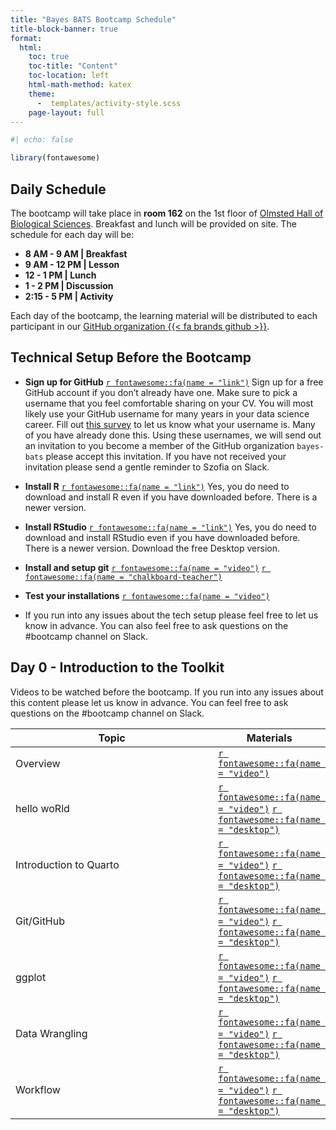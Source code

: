 ```yaml
---
title: "Bayes BATS Bootcamp Schedule"
title-block-banner: true
format:
  html:
    toc: true
    toc-title: "Content"
    toc-location: left
    html-math-method: katex
    theme: 
      -  templates/activity-style.scss
    page-layout: full
---
```


```r
#| echo: false

library(fontawesome)
```

## Daily Schedule

The bootcamp will take place in **room 162** on the 1st floor of [Olmsted Hall of Biological Sciences](https://www.google.com/maps/place/Olmsted+Hall/@41.6847539,-73.895825,15z/data=!4m6!3m5!1s0x89dd3f9cd3b3bd09:0xd841eaf60d866cfc!8m2!3d41.6847539!4d-73.895825!16s%2Fg%2F11hz6tvrr5?entry=ttu). Breakfast and lunch will be provided on site. The schedule for each day will be:

```{=html}

<!--timeline from https://bootsnipp.com/snippets/xrKXW-->

      <div class="container mt-5 mb-5">
        <div class="row">
            <div class="col-md-6 offset-md-3">
                <ul class="timeline">



                    <li>
                    <b> 8 AM - 9 AM |  Breakfast </b>
                    </li>

                    <li>
                    <b> 9 AM - 12 PM |  Lesson </b>

                    </li>

                    <li>
                    <b> 12 - 1 PM |  Lunch </b>
                    </li>

                    <li>
                    <b> 1 - 2 PM |  Discussion </b>
                    </li>
                    
                    <li>
                    <b> 2:15 - 5 PM |  Activity </b>
                    </li>

                </ul>
            </div>
        </div>
      </div>


      <!--end of timeline-->
      
```

Each day of the bootcamp, the learning material will be distributed to each participant in our [GitHub organization {{< fa brands github >}}](https://github.com/bayes-bats).

## Technical Setup Before the Bootcamp

-   **Sign up for GitHub** [`r fontawesome::fa(name = "link")`](https://github.com) Sign up for a free GitHub account if you don't already have one. Make sure to pick a username that you feel comfortable sharing on your CV. You will most likely use your GitHub username for many years in your data science career. Fill out [this survey](https://forms.gle/ZWje6VbwiuGo7dWN7) to let us know what your username is. Many of you have already done this. Using these usernames, we will send out an invitation to you become a member of the GitHub organization `bayes-bats` please accept this invitation. If you have not received your invitation please send a gentle reminder to Szofia on Slack.

-   **Install R** [`r fontawesome::fa(name = "link")`](https://mirror.las.iastate.edu/CRAN/) Yes, you do need to download and install R even if you have downloaded before. There is a newer version.

-   **Install RStudio** [`r fontawesome::fa(name = "link")`](https://posit.co/download/rstudio-desktop/) Yes, you do need to download and install RStudio even if you have downloaded before. There is a newer version. Download the free Desktop version.

-   **Install and setup git** [`r fontawesome::fa(name = "video")`](https://uci.yuja.com/V/Video?v=7926437&node=33713927&a=41919805&autoplay=1) [`r fontawesome::fa(name = "chalkboard-teacher")`](day-0-prerequisites/0-setup/0-setup.html)

-   **Test your installations** [`r fontawesome::fa(name = "video")`](https://uci.yuja.com/V/Video?v=7998123&node=34055987&a=84256585&autoplay=1)

-   If you run into any issues about the tech setup please feel free to let us know in advance. You can also feel free to ask questions on the #bootcamp channel on Slack. 

## Day 0 - Introduction to the Toolkit 

Videos to be watched before the bootcamp. If you run into any issues about this content please let us know in advance. You can feel free to ask questions on the #bootcamp channel on Slack.

| Topic                  | Materials                                                                                                                                                                                                          |
|-----------------------------------------------|-------------------------|
| Overview               | [`r fontawesome::fa(name = "video")`](https://uci.yuja.com/V/Video?v=7997841&node=34055000&a=198253550&autoplay=1)                                                                                                 |
| hello woRld            | [`r fontawesome::fa(name = "video")`](https://uci.yuja.com/V/Video?v=7998435&node=34057183&a=136917506&autoplay=1) [`r fontawesome::fa(name = "desktop")`](day-0-prerequisites/1-lec-r-basics/1-lec-r-basics.html) |
| Introduction to Quarto | [`r fontawesome::fa(name = "video")`](https://uci.yuja.com/V/Video?v=7998520&node=34057485&a=212583999&autoplay=1) [`r fontawesome::fa(name = "desktop")`](day-0-prerequisites/2-lec-quarto/2-lec-quarto.html)     |
| Git/GitHub             | [`r fontawesome::fa(name = "video")`](https://uci.yuja.com/V/Video?v=7999068&node=34059613&a=192345937&autoplay=1) [`r fontawesome::fa(name = "desktop")`](day-0-prerequisites/3-lec-github/3-lec-github.html)     |
| ggplot                 | [`r fontawesome::fa(name = "video")`](https://uci.yuja.com/V/Video?v=7998687&node=34058227&a=75458400&autoplay=1) [`r fontawesome::fa(name = "desktop")`](day-0-prerequisites/4-lec-ggplot/4-lec-ggplot.html)      |
| Data Wrangling         | [`r fontawesome::fa(name = "video")`](https://uci.yuja.com/V/Video?v=7998875&node=34058869&a=77289457&autoplay=1) [`r fontawesome::fa(name = "desktop")`](day-0-prerequisites/5-lec-wrangle/5-lec-wrangle.html)    |
| Workflow               | [`r fontawesome::fa(name = "video")`](https://uci.yuja.com/V/Video?v=7998997&node=34059344&a=179917770&autoplay=1) [`r fontawesome::fa(name = "desktop")`](day-0-prerequisites/6-lec-workflow/6-lec-workflow.html) |

<!-- ## Day 1 - Foundation of Bayesian inference -->

<!-- Your GitHub repository: `day1-foundations-username` -->

<!-- | Type             | Topic                              | Materials                                                                                              | -->
<!-- |-------------------|-----------------------------------|-------------------| -->
<!-- | Opening        | Welcome to Bayes BATS!              | [{{< fa desktop >}}](logistics/1-opening.html)                                                                                                          | -->
<!-- | Lecture - part 1 | Introduction to Bayesian thinking  | [{{< fa desktop >}}](day-1-foundations/1-lec-intro-bayes-thinking/1-lec-intro-bayes-thinking.html)     | -->
<!-- | Lecture - part 2 | Discrete Response Data             | [{{< fa desktop >}}](day-1-foundations/2-lec-discrete-data/2-lec-discrete-data.html)                   | -->
<!-- | Discussion       | Challenges of teaching Bayes       | [{{< fa desktop >}}](day-1-foundations/3-dis-challenges-teach-bayes/3-dis-challenges-teach-bayes.html) | -->
<!-- | Activity         | Designing a Bayes Theorem activity | [{{< fa desktop >}}](day-1-foundations/4-act-bayes-theorem/4-act-bayes-theorem.html)                   | -->

<!-- ## Day 2 - Bayesian computing: Simulating the posterior -->

<!-- Your GitHub repository: `day2-simulations-username` -->

<!-- | Type             | Topic                                 | Materials                                                                                          | -->
<!-- |-------------------|-----------------------------------|-------------------| -->
<!-- | Lecture - part 1 | Conjugate Priors and their Posteriors | [{{< fa desktop >}}](day-2-simulations/1-lec-posterior-conjugate/1-lec-posterior-conjugate.html)   | -->
<!-- | Lecture - part 2 | Gibbs Sampler and MCMC                | [{{< fa desktop >}}](day-2-simulations/2-lec-gibbs-sampler-mcmc/2-lec-gibbs-sampler-mcmc.html)     | -->
<!-- | Discussion       | Bayes in STEM Fields: Use Cases       | [{{< fa desktop >}}](day-2-simulations/3-dis-cases-bayes-stem/3-dis-cases-bayes-stem.html)         | -->
<!-- | Activity         | Designing a simulation activity       | [{{< fa desktop >}}](day-2-simulations/4-act-design-simu-activity/4-act-design-simu-activity.html) | -->

<!-- ## Day 3 - Bayesian computing: Posterior analysis -->

<!-- Your GitHub repository: `day3-posterior-username` -->

<!-- | Type             | Topic                                   | Materials                                                                                                    | -->
<!-- |-------------------|-----------------------------------|-------------------| -->
<!-- | Lecture - part 1 | Posterior Inference and MCMC Algorithms | [{{< fa desktop >}}](day-3-posterior/1-lec-posterior-MCMC-algorithms/1-lec-posterior-MCMC-algorithms.html)   | -->
<!-- | Lecture - part 2 | Posterior Analysis with MCMC            | [{{< fa desktop >}}](day-3-posterior/2-lec-posterior-analysis/2-lec-posterior-analysis.html)                 | -->
<!-- | Lecture - part 2 | Posterior Analysis with MCMC and `rstanarm` version            | [{{< fa desktop >}}](day-3-posterior/2-lec-posterior-analysis/2-lec-posterior-analysis-rstanarm.html)                 | -->
<!-- | Discussion       | Effective Assessment for Bayes Learning | [{{< fa desktop >}}](day-3-posterior/3-dis-effective-assessment-bayes/3-dis-effective-assessment-bayes.html) | -->
<!-- | Activity         | Designing a posterior analysis activity | [{{< fa desktop >}}](day-3-posterior/4-act-posterior-analysis/4-act-posterior-analysis.html)                 | -->

<!-- ## Day 4 - Bayesian modeling: Regression models -->

<!-- Your GitHub repository: `day4-regression-username` -->

<!-- | Type             | Topic                            | Materials                                                                                             | -->
<!-- |-------------------|-----------------------------------|-------------------| -->
<!-- | Lecture - part 1 | Fitting regression models        | [{{< fa desktop >}}](day-4-regression/1-lec-fitting-regression/1-lec-fitting-regression.html)         | -->
<!-- | Lecture - part 2 | Evaluating regression models     | [{{< fa desktop >}}](day-4-regression/2-lec-evaluating-regression/2-lec-evaluating-regression.html)   | -->
<!-- | Discussion       | Bayes Course vs. Module          | [{{< fa desktop >}}](day-4-regression/3-dis-bayes-course-vs-module/3-dis-bayes-course-vs-module.html) | -->
<!-- | Activity         | Designing a Regression Model Lab | [{{< fa desktop >}}](day-4-regression/4-act-regression-lab/4-act-regression-lab.html)                 | -->

<!-- ## Day 5 - Bayesian modeling: Hierarchical models -->

<!-- Your GitHub repository: `day5-hierarchical-username` -->

<!-- | Type             | Topic                                   | Materials                                                                                                 | -->
<!-- |-------------------|-----------------------------------|-------------------| -->
<!-- | Lecture  | Hierarchical Models             | [{{< fa desktop >}}](day-5-hierarchical/1-lec-hierarchical-priors/1-lec-hierarchical-priors.html)         | -->
<!-- | Lecture | Statistical Inference: frequentist vs. Bayesian | [{{< fa desktop >}}](day-5-hierarchical/2-lec-hypothesis-testing/2-lec-hypothesis-testing.html)             | -->
<!-- | Discussion       | Software choices for Bayes learners     | [{{< fa desktop >}}](day-5-hierarchical/3-dis-software-choices/3-dis-software-choices.html)               | -->
<!-- | Activity         | Tier 2 preparation      |  | -->
<!-- | Closing        | Before We Say Goodbye           | [{{< fa desktop >}}](logistics/2-closing.html)  -->

<!-- ## Tier 2 -->

<!-- About ten instructors who attend the bootcamp will be selected to develop course materials in the Fall semester. -->

<!-- You can find more information [following this link](https://www.stat.uci.edu/bayes-bats/materials.html). -->
